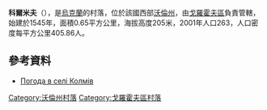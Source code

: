 {{coord|50|26|38|N|25|0|50|E|scale:30000|display=title}}

'''科爾米夫'''（{{lang-uk|Колмів}}），是[[烏克蘭|烏克蘭]]的村落，位於該國西部[[沃倫州|沃倫州]]，由[[戈羅霍夫區|戈羅霍夫區]]負責管轄，始建於1545年，面積0.65平方公里，海拔高度205米，2001年人口263，人口密度每平方公里405.86人。

==參考資料==
* [http://weather.in.ua/ua/volynskaja/11082 Погода в селі Колмів] {{Wayback|url=http://weather.in.ua/ua/volynskaja/11082 |date=20160305115522 }}

[[Category:沃倫州村落|Category:沃倫州村落]]
[[Category:戈羅霍夫區村落|Category:戈羅霍夫區村落]]


{{Volyn-geo-stub}}